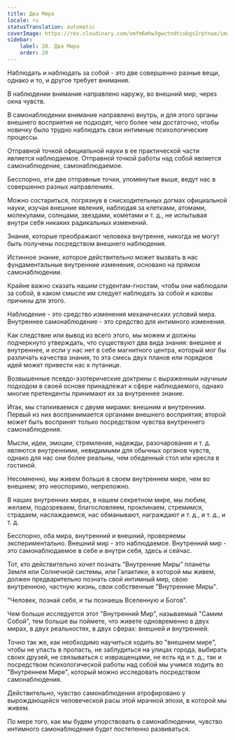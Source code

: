 ```yaml
---
title: Два Мира
locale: ru
statusTranslation: automatic
coverImage: https://res.cloudinary.com/xmfm6mhw3gwctndtcubgx2rptnae/image/upload/v1740468922/small_cover_tratado_de_psicologia_revolucionaria_a4c0dca4e0.webp
sidebar:
    label: 20. Два Мира
    order: 20
---
```

Наблюдать и наблюдать за собой - это две совершенно разные вещи, однако и то, и другое требует внимания.

В наблюдении внимание направлено наружу, во внешний мир, через окна чувств.

В самонаблюдении внимание направлено внутрь, и для этого органы внешнего восприятия не подходят, чего более чем достаточно, чтобы новичку было трудно наблюдать свои интимные психологические процессы.

Отправной точкой официальной науки в ее практической части является наблюдаемое. Отправной точкой работы над собой является самонаблюдение, самонаблюдаемое.

Бесспорно, эти две отправные точки, упомянутые выше, ведут нас в совершенно разных направлениях.

Можно состариться, погрязнув в снисходительных догмах официальной науки, изучая внешние явления, наблюдая за клетками, атомами, молекулами, солнцами, звездами, кометами и т. д., не испытывая внутри себя никаких радикальных изменений.

Знания, которые преображают человека внутренне, никогда не могут быть получены посредством внешнего наблюдения.

Истинное знание, которое действительно может вызвать в нас фундаментальные внутренние изменения, основано на прямом самонаблюдении.

Крайне важно сказать нашим студентам-гностам, чтобы они наблюдали за собой, в каком смысле им следует наблюдать за собой и каковы причины для этого.

Наблюдение - это средство изменения механических условий мира. Внутреннее самонаблюдение - это средство для интимного изменения.

Как следствие или вывод из всего этого, мы можем и должны подчеркнуто утверждать, что существуют два вида знания: внешнее и внутреннее, и если у нас нет в себе магнитного центра, который мог бы различать качества знания, то эта смесь двух планов или порядков идей может привести нас к путанице.

Возвышенные псевдо-эзотерические доктрины с выраженным научным подходом в своей основе принадлежат к сфере наблюдаемого, однако многие претенденты принимают их за внутреннее знание.

Итак, мы сталкиваемся с двумя мирами: внешним и внутренним. Первый из них воспринимается органами внешнего восприятия; второй может быть воспринят только посредством чувства внутреннего самонаблюдения.

Мысли, идеи, эмоции, стремления, надежды, разочарования и т. д. являются внутренними, невидимыми для обычных органов чувств, однако для нас они более реальны, чем обеденный стол или кресла в гостиной.

Несомненно, мы живем больше в своем внутреннем мире, чем во внешнем; это неоспоримо, непреложно.

В наших внутренних мирах, в нашем секретном мире, мы любим, желаем, подозреваем, благословляем, проклинаем, стремимся, страдаем, наслаждаемся, нас обманывают, награждают и т. д., и т. д., и т. д.

Бесспорно, оба мира, внутренний и внешний, проверяемы экспериментально. Внешний мир - это наблюдаемое. Внутренний мир - это самонаблюдаемое в себе и внутри себя, здесь и сейчас.

Тот, кто действительно хочет познать "Внутренние Миры" планеты Земля или Солнечной системы, или Галактики, в которой мы живем, должен предварительно познать свой интимный мир, свою внутреннюю, частную жизнь, свои собственные "Внутренние Миры".

"Человек, познай себя, и ты познаешь Вселенную и Богов".

Чем больше исследуется этот "Внутренний Мир", называемый "Самим Собой", тем больше вы поймете, что живете одновременно в двух мирах, в двух реальностях, в двух сферах: внешней и внутренней.

Точно так же, как необходимо научиться ходить во "внешнем мире", чтобы не упасть в пропасть, не заблудиться на улицах города, выбирать своих друзей, не связываться с извращенцами, не есть яд и т. д., так и посредством психологической работы над собой мы учимся ходить во "Внутреннем Мире", который можно исследовать посредством самонаблюдения.

Действительно, чувство самонаблюдения атрофировано у вырождающейся человеческой расы этой мрачной эпохи, в которой мы живем.

По мере того, как мы будем упорствовать в самонаблюдении, чувство интимного самонаблюдения будет постепенно развиваться.

